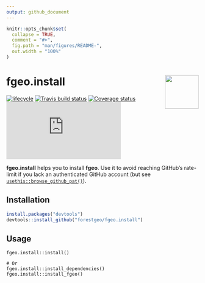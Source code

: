 ```yaml
---
output: github_document
---
```


<!-- README.md is generated from README.Rmd. Please edit that file -->

```r
knitr::opts_chunk$set(
  collapse = TRUE,
  comment = "#>",
  fig.path = "man/figures/README-",
  out.width = "100%"
)
```

# <img src="https://i.imgur.com/vTLlhbp.png" align="right" height=88 /> fgeo.install

[![lifecycle](https://img.shields.io/badge/lifecycle-experimental-orange.svg)](https://www.tidyverse.org/lifecycle/#experimental)
[![Travis build status](https://travis-ci.org/forestgeo/fgeo.install.svg?branch=master)](https://travis-ci.org/forestgeo/fgeo.install)
[![Coverage status](https://coveralls.io/repos/github/forestgeo/fgeo.install/badge.svg)](https://coveralls.io/r/forestgeo/fgeo.install?branch=master)
[![CRAN status](https://www.r-pkg.org/badges/version/fgeo.install)](https://cran.r-project.org/package=fgeo.install)

__fgeo.install__ helps you to install __fgeo__. Use it to avoid reaching GitHub's rate-limit if you lack an authenticated GitHub account (but see [`usethis::browse_github_pat()`](https://usethis.r-lib.org/reference/browse_github_pat.html)).

## Installation

``` r
install.packages("devtools")
devtools::install_github("forestgeo/fgeo.install")
```

## Usage

```
fgeo.install::install()

# Or
fgeo.install::install_dependencies()
fgeo.install::install_fgeo()
```
